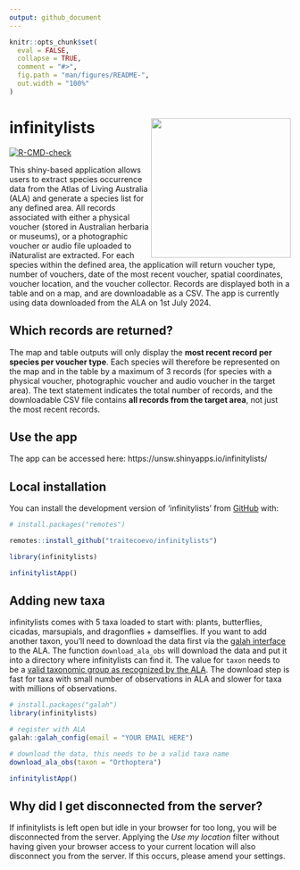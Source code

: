 ```yaml
---
output: github_document
---
```


<!-- README.md is generated from README.Rmd. Please edit that file -->

```r
knitr::opts_chunk$set(
  eval = FALSE,
  collapse = TRUE,
  comment = "#>",
  fig.path = "man/figures/README-",
  out.width = "100%"
)
```

# infinitylists <img src="inst/figs/infinitylist_hex.png" align="right" alt="" width="250" />

<!-- badges: start -->
[![R-CMD-check](https://github.com/traitecoevo/infinitylists/actions/workflows/R-CMD-check.yaml/badge.svg)](https://github.com/traitecoevo/infinitylists/actions/workflows/R-CMD-check.yaml)
<!-- badges: end -->

This shiny-based application allows users to extract species occurrence data from the Atlas of Living Australia (ALA) and generate a species list for any defined area. All records associated with either a physical voucher (stored in Australian herbaria or museums), or a photographic voucher or audio file uploaded to iNaturalist are extracted. For each species within the defined area, the application will return voucher type, number of vouchers, date of the most recent voucher, spatial coordinates, voucher location, and the voucher collector. Records are displayed both in a table and on a map, and are downloadable as a CSV. The app is currently using data downloaded from the ALA on 1st July 2024.

## Which records are returned?

The map and table outputs will only display the **most recent record per species per voucher type**. Each species will therefore be represented on the map and in the table by a maximum of 3 records (for species with a physical voucher, photographic voucher and audio voucher in the target area). The text statement indicates the total number of records, and the downloadable CSV file contains **all records from the target area**, not just the most recent records. 

## Use the app 

The app can be accessed here: https://unsw.shinyapps.io/infinitylists/ 


## Local installation

You can install the development version of 'infinitylists' from [GitHub](https://github.com/traitecoevo/infinitylists) with:

```r
# install.packages("remotes")

remotes::install_github("traitecoevo/infinitylists")

library(infinitylists)

infinitylistApp()
```


## Adding new taxa

infinitylists comes with 5 taxa loaded to start with: plants, butterflies, cicadas, marsupials, and dragonflies + damselflies. If you want to add another taxon, you'll need to download the data first via the [galah interface](https://github.com/AtlasOfLivingAustralia/galah-R) to the ALA. The function `download_ala_obs` will download the data and put it into a directory where infinitylists can find it. The value for `taxon` needs to be a [valid taxonomic group as recognized by the ALA](https://support.ala.org.au/support/solutions/articles/6000261677-taxonomy-a-species-filing-system).  The download step is fast for taxa with small number of observations in ALA and slower for taxa with millions of observations.  

```r

# install.packages("galah")
library(infinitylists)

# register with ALA
galah::galah_config(email = "YOUR EMAIL HERE")

# download the data, this needs to be a valid taxa name
download_ala_obs(taxon = "Orthoptera")

infinitylistApp()


```


## Why did I get disconnected from the server?

If infinitylists is left open but idle in your browser for too long, you will be disconnected from the server. Applying the *Use my location* filter without having given your browser access to your current location will also disconnect you from the server. If this occurs, please amend your settings. 
